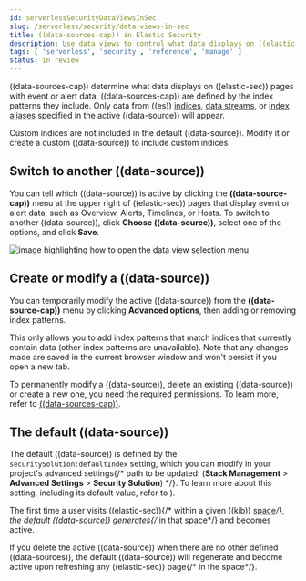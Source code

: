 ```yaml
---
id: serverlessSecurityDataViewsInSec
slug: /serverless/security/data-views-in-sec
title: ((data-sources-cap)) in Elastic Security
description: Use data views to control what data displays on ((elastic-sec)) pages with event or alert data.
tags: [ 'serverless', 'security', 'reference', 'manage' ]
status: in review
---
```


<DocBadge template="technical preview" />
<div id="data-views-in-sec"></div>

((data-sources-cap)) determine what data displays on ((elastic-sec)) pages with event or alert data.
((data-sources-cap)) are defined by the index patterns they include.
Only data from ((es)) [indices](((ref))/documents-indices.html), [data streams](((ref))/data-streams.html), or [index aliases](((ref))/alias.html) specified in the active ((data-source)) will appear.

<DocCallOut title="Important" color="warning">
Custom indices are not included in the <DocLink id="serverlessSecurityDataViewsInSec" section="the-default-((data-source))">default ((data-source))</DocLink>. Modify it or create a custom ((data-source)) to include custom indices.
</DocCallOut>

## Switch to another ((data-source))

You can tell which ((data-source)) is active by clicking the **((data-source-cap))** menu at the upper right of ((elastic-sec)) pages that display event or alert data, such as Overview, Alerts, Timelines, or Hosts.
To switch to another ((data-source)), click **Choose ((data-source))**, select one of the options, and click **Save**.

![image highlighting how to open the data view selection menu](../images/data-views-in-sec/-getting-started-dataview-button-highlighted.png)

## Create or modify a ((data-source))

You can temporarily modify the active ((data-source)) from the **((data-source-cap))** menu by clicking **Advanced options**, then adding or removing index patterns.

This only allows you to add index patterns that match indices that currently contain data (other index patterns are unavailable). Note that any changes made are saved in the current browser window and won't persist if you open a new tab.

To permanently modify a ((data-source)), delete an existing ((data-source)) or create a new one, you need the required permissions.
To learn more, refer to [((data-sources-cap))](((apm-app-ref))/data-views.html).

<div id="default-data-view-security"></div>

## The default ((data-source))

The default ((data-source)) is defined by the `securitySolution:defaultIndex` setting, which you can modify in your project's advanced settings{/* path to be updated: (**Stack Management** > **Advanced Settings** > **Security Solution**) */}. To learn more about this setting, including its default value, refer to <DocLink id="serverlessSecurityAdvancedSettings" />).

The first time a user visits ((elastic-sec)){/* within a given ((kib)) [space](((apm-app-ref))/xpack-spaces.html)*/}, the default ((data-source)) generates{/* in that space*/} and becomes active.

If you delete the active ((data-source)) when there are no other defined ((data-sources)), the default ((data-source)) will regenerate and become active upon refreshing any ((elastic-sec)) page{/* in the space*/}.
